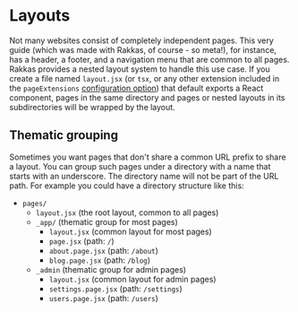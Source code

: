 
# Layouts

Not many websites consist of completely independent pages. This very guide (which was made with Rakkas, of course - so meta!), for instance, has a header, a footer, and a navigation menu that are common to all pages. Rakkas provides a nested layout system to handle this use case. If you create a file named `layout.jsx` (or `tsx`, or any other extension included in the `pageExtensions` [configuration option](./configuration-options)) that default exports a React component, pages in the same directory and pages or nested layouts in its subdirectories will be wrapped by the layout.


<SampleViewer filename="routes/layout.jsx" code={layoutExampleLayout} />
<SampleViewer filename="routes/index.page.jsx" code={layoutExampleHome} />
<SampleViewer
	filename="routes/about.page.jsx"
	code={layoutExampleAbout}
	url="/examples/layout"
	height="12em"
/>

## Thematic grouping

Sometimes you want pages that don't share a common URL prefix to share a layout. You can group such pages under a directory with a name that starts with an underscore. The directory name will not be part of the URL path. For example you could have a directory structure like this:

- `pages/`
  - `layout.jsx` (the root layout, common to all pages)
  - `_app/` (thematic group for most pages)
    - `layout.jsx` (common layout for most pages)
    - `page.jsx` (path: `/`)
    - `about.page.jsx` (path: `/about`)
    - `blog.page.jsx` (path: `/blog`)
  - `_admin` (thematic group for admin pages)
    - `layout.jsx` (common layout for admin pages)
    - `settings.page.jsx` (path: `/settings`)
    - `users.page.jsx` (path: `/users`)
